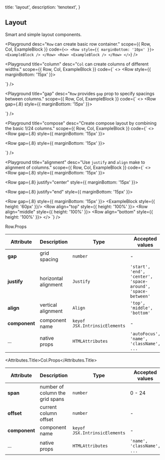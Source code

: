 
  title: 'layout',
  description: 'tenotext',
}

## Layout

Smart and simple layout components.

<Playground
  desc="`Row` can create basic row container."
  scope={{ Row, Col, ExampleBlock }}
  code={`
<>
  <Row style={{ marginBottom: '10px' }}> <ExampleBlock /> </Row>
  <Row> <ExampleBlock /> </Row>
</>
`} />

<Playground
  title="column"
  desc="`Col` can create columns of different widths."
  scope={{ Row, Col, ExampleBlock }}
  code={`
<>
  <Row style={{ marginBottom: '15px' }}>
    <Col><ExampleBlock plain={2} /></Col>
    <Col><ExampleBlock plain={4} /></Col>
  </Row>

  <Row>
    <Col span={8}><ExampleBlock plain={2} /></Col>
    <Col><ExampleBlock plain={4} /></Col>
  </Row>
</>
`} />

<Playground
  title="gap"
  desc="`Row` provides `gap` prop to specify spacings between columns."
  scope={{ Row, Col, ExampleBlock }}
  code={`
<>
  <Row gap={.8} style={{ marginBottom: '15px' }}>
    <Col><ExampleBlock /></Col>
    <Col><ExampleBlock /></Col>
    <Col><ExampleBlock /></Col>
  </Row>

  <Row gap={.8}>
    <Col><ExampleBlock /></Col>
    <Col><ExampleBlock /></Col>
    <Col><ExampleBlock /></Col>
  </Row>
</>
`} />

<Playground
  title="compose"
  desc="Create compose layout by combining the basic 1/24 columns."
  scope={{ Row, Col, ExampleBlock }}
  code={`
<>
  <Row gap={.8} style={{ marginBottom: '15px' }}>
    <Col span={16}><ExampleBlock /></Col>
    <Col span={8}><ExampleBlock /></Col>
  </Row>

  <Row gap={.8} style={{ marginBottom: '15px' }}>
    <Col span={8}><ExampleBlock /></Col>
    <Col span={8}><ExampleBlock /></Col>
    <Col span={4}><ExampleBlock /></Col>
    <Col span={4}><ExampleBlock /></Col>
  </Row>

  <Row gap={.8}>
    <Col span={4}><ExampleBlock /></Col>
    <Col span={16}><ExampleBlock /></Col>
    <Col span={4}><ExampleBlock /></Col>
  </Row>
</>
`} />

<Playground
  title="alignment"
  desc="Use `justify` and `align` make to alignment of columns."
  scope={{ Row, Col, ExampleBlock }}
  code={`
<>
  <Row gap={.8} style={{ marginBottom: '15px' }}>
    <Col span={16}><ExampleBlock /></Col>
  </Row>

  <Row gap={.8} justify="center" style={{ marginBottom: '15px' }}>
    <Col span={16}><ExampleBlock /></Col>
  </Row>

  <Row gap={.8} justify="end" style={{ marginBottom: '15px' }}>
    <Col span={16}><ExampleBlock /></Col>
  </Row>

  <Row gap={.8} style={{ marginBottom: '15px' }}>
    <Col span={9}><ExampleBlock style={{ height: '60px' }}/></Col>
    <Col span={5}>
      <Row align="top" style={{ height: '100%' }}>
        <Col><ExampleBlock /></Col>
      </Row>
    </Col>
    <Col span={5}>
      <Row align="middle" style={{ height: '100%' }}>
        <Col><ExampleBlock /></Col>
      </Row>
    </Col>
    <Col span={5}>
      <Row align="bottom" style={{ height: '100%' }}>
        <Col><ExampleBlock /></Col>
      </Row>
    </Col>
  </Row>
</>
`} />

<Attributes edit="/pages/docs/components/layout.mdx">
<Attributes.Title>Row.Props</Attributes.Title>

| Attribute | Description | Type | Accepted values | Default
| ---------- | ---------- | ---- |  -------------- | ------ |
| **gap** | grid spacing | `number` | - | 0 |
| **justify** | horizontal alignment | `Justify` | `'start', 'end', 'center', 'space-around', 'space-between'` | `start` |
| **align** | vertical alignment | `Align` | `'top', 'middle', 'bottom'` | `top` |
| **component** | component name | `keyof JSX.IntrinsicElements` | - | `div` |
| ... | native props | `HTMLAttributes` | `'autoFocus', 'name', 'className', ...` | - |

<Attributes.Title>Col.Props</Attributes.Title>

| Attribute | Description | Type | Accepted values | Default
| ---------- | ---------- | ---- |  -------------- | ------ |
| **span** | number of column the grid spans | `number` | 0 - 24 | 24 |
| **offset** | current column offset | `number` | - | 0 |
| **component** | component name | `keyof JSX.IntrinsicElements` | - | `div` |
| ... | native props | `HTMLAttributes` | `'name', 'className', ...` | - |

</Attributes>

